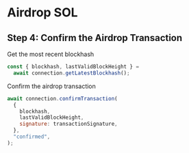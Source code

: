 # Airdrop SOL

## Step 4: Confirm the Airdrop Transaction

Get the most recent blockhash

```js
const { blockhash, lastValidBlockHeight } =
  await connection.getLatestBlockhash();
```

Confirm the airdrop transaction

```js
await connection.confirmTransaction(
  {
    blockhash,
    lastValidBlockHeight,
    signature: transactionSignature,
  },
  "confirmed",
);
```
